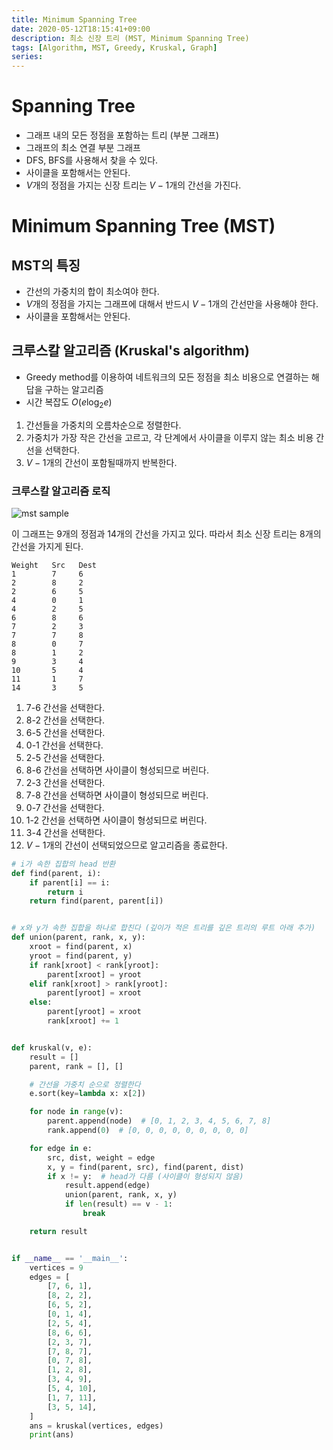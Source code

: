 ```yaml
---
title: Minimum Spanning Tree
date: 2020-05-12T18:15:41+09:00
description: 최소 신장 트리 (MST, Minimum Spanning Tree)
tags: [Algorithm, MST, Greedy, Kruskal, Graph]
series: 
---
```


# Spanning Tree

- 그래프 내의 모든 정점을 포함하는 트리 (부분 그래프)
- 그래프의 최소 연결 부분 그래프
- DFS, BFS를 사용해서 찾을 수 있다.
- 사이클을 포함해서는 안된다.
- $V$개의 정점을 가지는 신장 트리는 $V-1$개의 간선을 가진다.

# Minimum Spanning Tree (MST)

## MST의 특징

- 간선의 가중치의 합이 최소여야 한다.
- $V$개의 정점을 가지는 그래프에 대해서 반드시 $V-1$개의 간선만을 사용해야 한다.
- 사이클을 포함해서는 안된다.

## 크루스칼 알고리즘 (Kruskal's algorithm)

- Greedy method를 이용하여 네트워크의 모든 정점을 최소 비용으로 연결하는 해답을 구하는 알고리즘
- 시간 복잡도 $O(e\log_2e)$

1. 간선들을 가중치의 오름차순으로 정렬한다.
2. 가중치가 가장 작은 간선을 고르고, 각 단계에서 사이클을 이루지 않는 최소 비용 간선을 선택한다.
3. $V-1$개의 간선이 포함될때까지 반복한다.

### 크루스칼 알고리즘 로직

![mst sample](./mst-sample.jpg)

이 그래프는 9개의 정점과 14개의 간선을 가지고 있다. 따라서 최소 신장 트리는 8개의 간선을 가지게 된다.

```
Weight   Src   Dest
1        7     6
2        8     2
2        6     5
4        0     1
4        2     5
6        8     6
7        2     3
7        7     8
8        0     7
8        1     2
9        3     4
10       5     4
11       1     7
14       3     5
```

1. 7-6 간선을 선택한다.
2. 8-2 간선을 선택한다.
3. 6-5 간선을 선택한다.
4. 0-1 간선을 선택한다.
5. 2-5 간선을 선택한다.
6. 8-6 간선을 선택하면 사이클이 형성되므로 버린다.
7. 2-3 간선을 선택한다.
8. 7-8 간선을 선택하면 사이클이 형성되므로 버린다.
9. 0-7 간선을 선택한다.
10. 1-2 간선을 선택하면 사이클이 형성되므로 버린다.
11. 3-4 간선을 선택한다.
12. $V-1$개의 간선이 선택되었으므로 알고리즘을 종료한다.

```python
# i가 속한 집합의 head 반환
def find(parent, i):
    if parent[i] == i:
        return i
    return find(parent, parent[i])


# x와 y가 속한 집합을 하나로 합친다 (깊이가 적은 트리를 깊은 트리의 루트 아래 추가)
def union(parent, rank, x, y):
    xroot = find(parent, x)
    yroot = find(parent, y)
    if rank[xroot] < rank[yroot]:
        parent[xroot] = yroot
    elif rank[xroot] > rank[yroot]:
        parent[yroot] = xroot
    else:
        parent[yroot] = xroot
        rank[xroot] += 1


def kruskal(v, e):
    result = []
    parent, rank = [], []

    # 간선을 가중치 순으로 정렬한다
    e.sort(key=lambda x: x[2])

    for node in range(v):
        parent.append(node)  # [0, 1, 2, 3, 4, 5, 6, 7, 8]
        rank.append(0)  # [0, 0, 0, 0, 0, 0, 0, 0, 0]

    for edge in e:
        src, dist, weight = edge
        x, y = find(parent, src), find(parent, dist)
        if x != y:  # head가 다름 (사이클이 형성되지 않음)
            result.append(edge)
            union(parent, rank, x, y)
            if len(result) == v - 1:
                break

    return result


if __name__ == '__main__':
    vertices = 9
    edges = [
        [7, 6, 1],
        [8, 2, 2],
        [6, 5, 2],
        [0, 1, 4],
        [2, 5, 4],
        [8, 6, 6],
        [2, 3, 7],
        [7, 8, 7],
        [0, 7, 8],
        [1, 2, 8],
        [3, 4, 9],
        [5, 4, 10],
        [1, 7, 11],
        [3, 5, 14],
    ]
    ans = kruskal(vertices, edges)
    print(ans)
```
